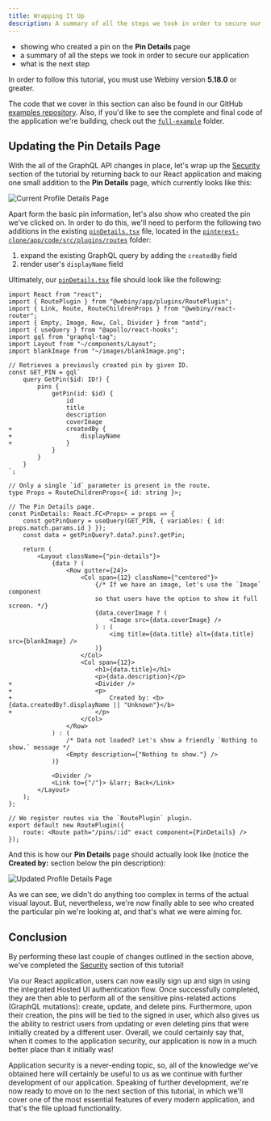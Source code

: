 ```yaml
---
title: Wrapping It Up
description: A summary of all the steps we took in order to secure our application.
---
```



<Alert type="success" title="WHAT YOU’LL LEARN">

- showing who created a pin on the **Pin Details** page
- a summary of all the steps we took in order to secure our application
- what is the next step

</Alert>

<Alert type="info" title="Can I use this?">

In order to follow this tutorial, you must use Webiny version **5.18.0** or greater.

</Alert>

<Alert type="info">

The code that we cover in this section can also be found in our GitHub [examples repository](https://github.com/webiny/webiny-examples/tree/master/create-custom-application/05-security/06-wrapping-it-up). Also, if you'd like to see the complete and final code of the application we're building, check out the [`full-example`](https://github.com/webiny/webiny-examples/tree/master/create-custom-application/full-example) folder.

</Alert>

## Updating the Pin Details Page

With the all of the GraphQL API changes in place, let's wrap up the [Security](../../custom-app-tutorial/security-overview/introduction) section of the tutorial by returning back to our React application and making one small addition to the **Pin Details** page, which currently looks like this:

![Current Profile Details Page](./assets/wrapping-it-up/pin-details-current.png)

Apart form the basic pin information, let's also show who created the pin we've clicked on. In order to do this, we'll need to perform the following two additions in the existing [`pinDetails.tsx`](https://github.com/webiny/webiny-examples/blob/master/create-custom-application/05-security/06-wrapping-it-up/pinterest-clone/app/code/src/plugins/routes/pinDetails.tsx) file, located in the [`pinterest-clone/app/code/src/plugins/routes`](https://github.com/webiny/webiny-examples/blob/master/create-custom-application/05-security/06-wrapping-it-up/pinterest-clone/app/code/src/plugins/routes) folder:
1. expand the existing GraphQL query by adding the `createdBy` field
2. render user's `displayName` field

Ultimately, our [`pinDetails.tsx`](https://github.com/webiny/webiny-examples/blob/master/create-custom-application/05-security/06-wrapping-it-up/pinterest-clone/app/code/src/plugins/routes/pinDetails.tsx) file should look like the following:

```diff-tsx pinterest-clone/app/code/src/plugins/routes/pinDetails.tsx
import React from "react";
import { RoutePlugin } from "@webiny/app/plugins/RoutePlugin";
import { Link, Route, RouteChildrenProps } from "@webiny/react-router";
import { Empty, Image, Row, Col, Divider } from "antd";
import { useQuery } from "@apollo/react-hooks";
import gql from "graphql-tag";
import Layout from "~/components/Layout";
import blankImage from "~/images/blankImage.png";

// Retrieves a previously created pin by given ID.
const GET_PIN = gql`
    query GetPin($id: ID!) {
        pins {
            getPin(id: $id) {
                id
                title
                description
                coverImage
+               createdBy {
+                   displayName
+               }
            }
        }
    }
`;

// Only a single `id` parameter is present in the route.
type Props = RouteChildrenProps<{ id: string }>;

// The Pin Details page.
const PinDetails: React.FC<Props> = props => {
    const getPinQuery = useQuery(GET_PIN, { variables: { id: props.match.params.id } });
    const data = getPinQuery?.data?.pins?.getPin;

    return (
        <Layout className={"pin-details"}>
            {data ? (
                <Row gutter={24}>
                    <Col span={12} className={"centered"}>
                        {/* If we have an image, let's use the `Image` component
                        so that users have the option to show it full screen. */}
                        {data.coverImage ? (
                            <Image src={data.coverImage} />
                        ) : (
                            <img title={data.title} alt={data.title} src={blankImage} />
                        )}
                    </Col>
                    <Col span={12}>
                        <h1>{data.title}</h1>
                        <p>{data.description}</p>
+                       <Divider />
+                       <p>
+                           Created by: <b>{data.createdBy?.displayName || "Unknown"}</b>
+                       </p>
                    </Col>
                </Row>
            ) : (
                /* Data not loaded? Let's show a friendly `Nothing to show.` message */
                <Empty description={"Nothing to show."} />
            )}

            <Divider />
            <Link to={"/"}> &larr; Back</Link>
        </Layout>
    );
};

// We register routes via the `RoutePlugin` plugin.
export default new RoutePlugin({
    route: <Route path="/pins/:id" exact component={PinDetails} />
});
```

And this is how our **Pin Details** page should actually look like (notice the **Created by:** section below the pin description):

![Updated Profile Details Page](./assets/wrapping-it-up/pin-details-final.png)

As we can see, we didn't do anything too complex in terms of the actual visual layout. But, nevertheless, we're now finally able to see who created the particular pin we're looking at, and that's what we were aiming for.

## Conclusion

By performing these last couple of changes outlined in the section above, we've completed the [Security](../../custom-app-tutorial/security-overview/introduction) section of this tutorial!

Via our React application, users can now easily sign up and sign in using the integrated Hosted UI authentication flow. Once successfully completed, they are then able to perform all of the sensitive pins-related actions (GraphQL mutations): create, update, and delete pins. Furthermore, upon their creation, the pins will be tied to the signed in user, which also gives us the ability to restrict users from updating or even deleting pins that were initially created by a different user. Overall, we could certainly say that, when it comes to the application security, our application is now in a much better place than it initially was!

Application security is a never-ending topic, so, all of the knowledge we've obtained here will certainly be useful to us as we continue with further development of our application. Speaking of further development, we're now ready to move on to the next section of this tutorial, in which we'll cover one of the most essential features of every modern application, and that's the file upload functionality.
